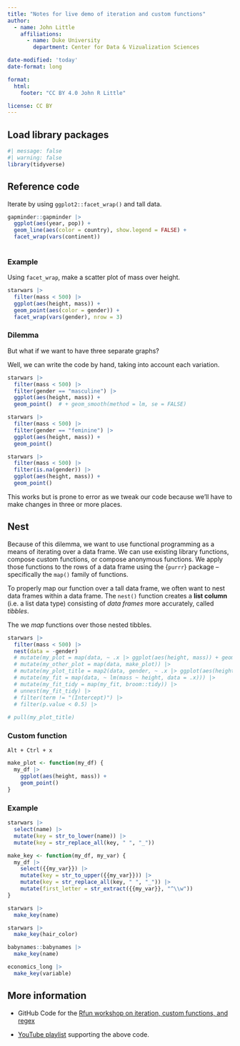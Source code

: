 ```yaml
---
title: "Notes for live demo of iteration and custom functions"
author: 
  - name: John Little
    affiliations:
      - name: Duke University
        department: Center for Data & Vizualization Sciences

date-modified: 'today'
date-format: long

format: 
  html:
    footer: "CC BY 4.0 John R Little"

license: CC BY    
---
```


## Load library packages

```r
#| message: false
#| warning: false
library(tidyverse)
```

## Reference code

Iterate by using `ggplot2::facet_wrap()` and tall data.

```r
gapminder::gapminder |> 
  ggplot(aes(year, pop)) +
  geom_line(aes(color = country), show.legend = FALSE) +
  facet_wrap(vars(continent))
  
```

### Example

Using `facet_wrap`, make a scatter plot of mass over height.

```r
starwars |> 
  filter(mass < 500) |> 
  ggplot(aes(height, mass)) +
  geom_point(aes(color = gender)) +
  facet_wrap(vars(gender), nrow = 3)
```

### Dilemma

But what if we want to have three separate graphs?

Well, we can write the code by hand, taking into account each variation.

```r
starwars |> 
  filter(mass < 500) |> 
  filter(gender == "masculine") |> 
  ggplot(aes(height, mass)) +
  geom_point()  # + geom_smooth(method = lm, se = FALSE)

starwars |> 
  filter(mass < 500) |> 
  filter(gender == "feminine") |> 
  ggplot(aes(height, mass)) +
  geom_point()

starwars |> 
  filter(mass < 500) |> 
  filter(is.na(gender)) |> 
  ggplot(aes(height, mass)) +
  geom_point()
```

This works but is prone to error as we tweak our code because we'll have to make changes in three or more places.

## Nest

Because of this dilemma, we want to use functional programming as a means of iterating over a data frame. We can use existing library functions, compose custom functions, or compose anonymous functions. We apply those functions to the rows of a data frame using the {`purrr`} package -- specifically the `map()` family of functions.

To properly map our function over a tall data frame, we often want to nest data frames within a data frame. The `nest()` function creates a **list column** (i.e. a list data type) consisting of *data frames* more accurately, called *tibbles*.

The we *map* functions over those nested tibbles.

```r
starwars |> 
  filter(mass < 500) |> 
  nest(data = -gender) 
  # mutate(my_plot = map(data, ~ .x |> ggplot(aes(height, mass)) + geom_point())) |> 
  # mutate(my_other_plot = map(data, make_plot)) |> 
  # mutate(my_plot_title = map2(data, gender, ~ .x |> ggplot(aes(height, mass)) + geom_point() + ggtitle(.y))) |> 
  # mutate(my_fit = map(data, ~ lm(mass ~ height, data = .x))) |> 
  # mutate(my_fit_tidy = map(my_fit, broom::tidy)) |> 
  # unnest(my_fit_tidy) |> 
  # filter(term != "(Intercept)") |> 
  # filter(p.value < 0.5) |> 
  
# pull(my_plot_title)
```

### Custom function

`Alt + Ctrl + x`

```r
make_plot <- function(my_df) {
  my_df |> 
    ggplot(aes(height, mass)) +
    geom_point()
}
```

### Example

```r
starwars |> 
  select(name) |> 
  mutate(key = str_to_lower(name)) |> 
  mutate(key = str_replace_all(key, " ", "_"))

make_key <- function(my_df, my_var) {
  my_df |> 
    select({{my_var}}) |> 
    mutate(key = str_to_upper({{my_var}})) |> 
    mutate(key = str_replace_all(key, " ", "_")) |> 
    mutate(first_letter = str_extract({{my_var}}, "^\\w"))
}

starwars |> 
  make_key(name)

starwars |> 
  make_key(hair_color)

babynames::babynames |> 
  make_key(name)

economics_long |> 
  make_key(variable)
```

## More information

-   GitHub Code for the [Rfun workshop on iteration, custom functions, and regex](https://github.com/libjohn/workshop_rfun_iterate)

-   [YouTube playlist](https://www.youtube.com/watch?v=PrUnbYlC1kY&list=PLIUcX1JrVUNWW7RgPh9ysmJM3mBpIAlYG) supporting the above code.
